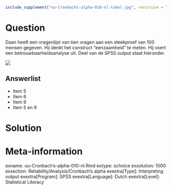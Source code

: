 ```r
include_supplement("uu-Cronbachs-alpha-010-nl-tabel.jpg", recursive = TRUE)
```



Question
========
  
Daan heeft een vragenlijst van tien vragen aan een steekproef van 100 mensen gegeven. Hij denkt het construct “eenzaamheid” te meten. Hij voert een betrouwbaarheidsanalyse uit. Deel van de SPSS output staat hieronder.

![](uu-Cronbachs-alpha-010-nl-tabel.jpg)
  
Answerlist
----------
* Item 5
* Item 6
* Item 9
* Item 5 en 9

Solution
========
  


Meta-information
================
exname: uu-Cronbach's-alpha-010-nl.Rmd
extype: schoice
exsolution: 1000
exsection: Reliability/Analysis/Cronbach's alpha
exextra[Type]: Interpreting output
exextra[Program]: SPSS
exextra[Language]: Dutch
exextra[Level]: Statistical Literacy
